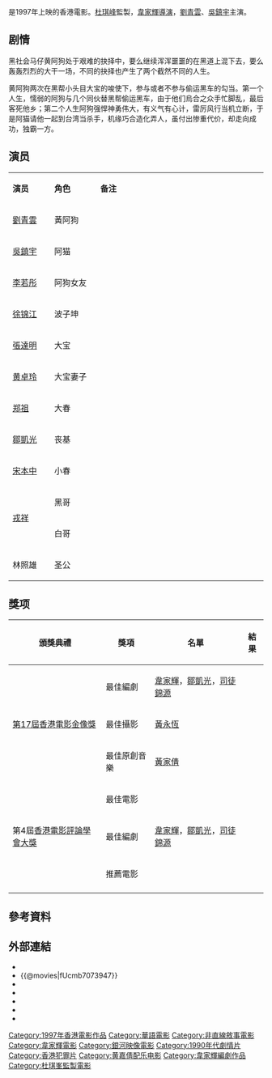 {{Infobox film
| name                          = 一個字頭的誕生 
| original_name <!-- 英文名 --> = ''{{lang|en|Too Many Ways To Be No. 1}}''
| image                         = Too many ways to be No.1.jpg
| director<!-- 導演 -->         = [[韋家輝|韋家輝]] 
| producer <!-- 監製 -->        = [[杜琪峰|杜琪峰]]  
| writer  <!-- 編劇 -->         = [[司徒錦源|司徒錦源]] <br> [[鄒凱光|鄒凱光]] <br>  韋家輝
| starring <!-- 主演 -->        = [[劉青雲|劉青雲]] <br> [[吳鎮宇|吳鎮宇]] 
| music <!-- 配樂 -->           = 黃嘉倩
| cinematography <!-- 攝影 -->  = 黃永恆
| editing <!-- 剪接 -->         = 黃永明 
| released  <!-- 上映日期 -->   = {{BHKG}}：{{Film date|1997|3|14}}
| runtime  <!-- 片长时间 -->    = 90分钟
| country  <!-- 产地 -->        = {{英屬香港電影}}
| language                      = 粤语
| budget  <!-- 预算花费 -->     =  
| gross  <!-- 票房 -->          = HK $3,154,303<ref>{{Cite web|title=一個字頭的誕生 (1997)|url=http://hkmdb.com/db/movies/view.mhtml?id=8247&display_set=big5|accessdate=2020-04-27|work=hkmdb.com|archive-date=2019-08-13|archive-url=https://web.archive.org/web/20190813221802/http://hkmdb.com/db/movies/view.mhtml?id=8247&display_set=big5|dead-url=no}}</ref>
| imdb_id                       = tt0120541
}}
{{engname|《一個字頭的誕生》|''Too Many Ways To Be No. 1''}}是1997年上映的香港電影。[[杜琪峰|杜琪峰]]監製，[[韋家輝|韋家輝]][[導演|導演]]，[[劉青雲|劉青雲]]、[[吳鎮宇|吳鎮宇]]主演。

== 剧情 ==
黑社会马仔黄阿狗处于艰难的抉择中，要么继续浑浑噩噩的在黑道上混下去，要么轰轰烈烈的大干一场，不同的抉择也产生了两个截然不同的人生。

黄阿狗两次在黑帮小头目大宝的唆使下，参与或者不参与偷运黑车的勾当。第一个人生，懦弱的阿狗与几个同伙替黑帮偷运黑车，由于他们烏合之众手忙脚乱，最后客死他乡；第二个人生阿狗强悍神勇伟大，有义气有心计，雷厉风行当机立断，于是阿猫请他一起到台湾当杀手，机缘巧合造化弄人，虽付出惨重代价，却走向成功，独霸一方。

== 演员 ==
{|class="wikitable " width="60%"
|- style="background:cornflowerblue; color:white" align=center
|style="width:10%"|'''演员'''||style="width:11%"|'''角色'''||style="width:40%"|'''备注'''
|-
| [[劉青雲|劉青雲]]   || 黃阿狗 || 
|-
| [[吳鎮宇|吳鎮宇]]   ||  阿猫  || 
|-
| [[李若彤|李若彤]]   ||  阿狗女友   || 
|-
| [[徐锦江|徐锦江]]   ||  波子坤  || 
|-
| [[張達明_(演員)|張達明]]   ||   大宝  || 
|-
| [[黄卓玲|黄卓玲]]  ||  大宝妻子  || 
|-
| [[鄭祖|郑祖]]   ||  大春   || 
|-
| [[鄒凱光|鄒凱光]]  || 丧基   ||  
|-
| [[宋本中|宋本中]]  ||  小春   ||
|-
| rowspan="2"| [[戎祥|戎祥]]   || 黑哥|| 
|-
|白哥    ||  
|-
| 林照雄  || 圣公    ||  
|}

==獎项==
{|class="wikitable"
!頒獎典禮!!獎項!!名單!!結果
|-
|rowspan="3"|[[第17屆香港電影金像獎|第17屆香港電影金像獎]]
|最佳編劇||[[韋家輝|韋家輝]]，[[鄒凱光|鄒凱光]]，[[司徒錦源|司徒錦源]]||{{nom}}
|-
|最佳攝影||[[黃永恆|黃永恆]]||{{nom}}
|-
|最佳原創音樂||[[黃家倩|黃家倩]]||{{nom}}
|-
|rowspan="3"|第4屆[[香港電影評論學會大獎|香港電影評論學會大獎]]
|最佳電影
|
|{{nom}}
|-
|最佳編劇||[[韋家輝|韋家輝]]，[[鄒凱光|鄒凱光]]，[[司徒錦源|司徒錦源]]||{{nom}}
|-
|推薦電影
|
|{{won}}
|-
|}

== 參考資料 ==
{{reflist}}

== 外部連結 ==
*{{hkmdb title|8247}}
*{{@movies|fUcmb7073947}}
*{{mtime|15352}}
*{{douban}}
*{{Amg movie|263670}}
*{{rotten-tomatoes|jat_go_zi_tau_di_daan_sang_1997}}
*{{imdb title|0120541}}

{{韋家輝}}
{{杜琪峰}}
{{劉青雲}}
{{銀河映像}}

{{DEFAULTSORT:YI}}
[[Category:1997年香港電影作品|Category:1997年香港電影作品]]
[[Category:華語電影|Category:華語電影]]
[[Category:非直線敘事電影|Category:非直線敘事電影]]
[[Category:韋家輝電影|Category:韋家輝電影]]
[[Category:銀河映像電影|Category:銀河映像電影]]
[[Category:1990年代劇情片|Category:1990年代劇情片]]
[[Category:香港犯罪片|Category:香港犯罪片]]
[[Category:黄嘉倩配乐电影|Category:黄嘉倩配乐电影]]
[[Category:韋家輝編劇作品|Category:韋家輝編劇作品]]
[[Category:杜琪峯監製電影|Category:杜琪峯監製電影]]
